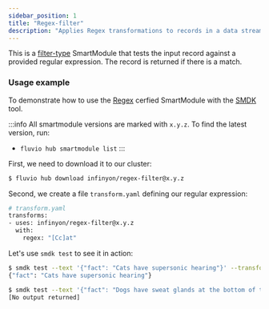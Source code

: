```yaml
---
sidebar_position: 1
title: "Regex-filter"
description: "Applies Regex transformations to records in a data stream."
---
```


This is a [filter-type] SmartModule that tests the input record against a provided regular expression. The record is returned if there is a match.

### Usage example

To demonstrate how to use the [Regex] cerfied SmartModule with the [SMDK] tool. 

:::info
All smartmodule versions are marked with `x.y.z`. To find the latest version, run:
*  `fluvio hub smartmodule list`
:::

First, we need to download it to our cluster:

```bash copy="fl"
$ fluvio hub download infinyon/regex-filter@x.y.z
```

Second, we create a file `transform.yaml` defining our regular expression:

```bash
# transform.yaml
transforms:
- uses: infinyon/regex-filter@x.y.z
  with:
    regex: "[Cc]at" 
```

Let's use `smdk test` to see it in action:


```bash copy="fl"
$ smdk test --text '{"fact": "Cats have supersonic hearing"}' --transforms-file ./transform.yaml
{"fact": "Cats have supersonic hearing"}
```

```bash copy="fl"
$ smdk test --text '{"fact": "Dogs have sweat glands at the bottom of their paws"}' --transforms-file ./transform.yaml
[No output returned]
```

[filter-type]: /docs/latest/connectors/smartmodules/operators/filter
[Regex]: /docs/latest/hub/smartmodules/regex
[SMDK]: /docs/latest/fluvio/cli/smdk